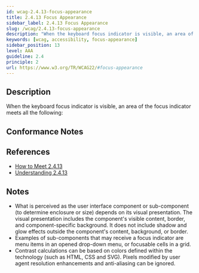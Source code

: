 ```yaml
---
id: wcag-2.4.13-focus-appearance
title: 2.4.13 Focus Appearance
sidebar_label: 2.4.13 Focus Appearance
slug: /wcag/2.4.13-focus-appearance
description: "When the keyboard focus indicator is visible, an area of the focus indicator meets all the following:"
keywords: [wcag, accessibility, focus-appearance]
sidebar_position: 13
level: AAA
guideline: 2.4
principle: 2
url: https://www.w3.org/TR/WCAG22/#focus-appearance
---
```


## Description

When the keyboard focus indicator is visible, an area of the focus indicator meets all the following:

## Conformance Notes

<Project name="ads">
  <Support></Support>
</Project>

<Project name="scix">
  <Support></Support>
</Project>

## References

- [How to Meet 2.4.13](https://www.w3.org/WAI/WCAG22/quickref/#focus-appearance)
- [Understanding 2.4.13](https://www.w3.org/WAI/WCAG22/Understanding/focus-appearance.html)

## Notes

- What is perceived as the user interface component or sub-component (to determine enclosure or size) depends on its visual presentation. The visual presentation includes the component's visible content, border, and component-specific background. It does not include shadow and glow effects outside the component's content, background, or border.
- Examples of sub-components that may receive a focus indicator are menu items in an opened drop-down menu, or focusable cells in a grid.
- Contrast calculations can be based on colors defined within the technology (such as HTML, CSS and SVG). Pixels modified by user agent resolution enhancements and anti-aliasing can be ignored.
